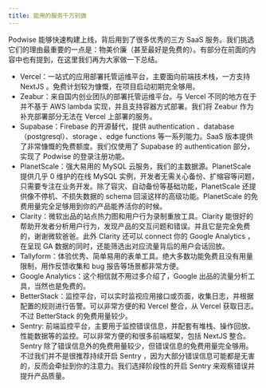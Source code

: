 ```yaml
---
title: 能用的服务千万别做
---
```


Podwise 能够快速构建上线，背后用到了很多优秀的三方 SaaS 服务。我们挑选它们的理由最重要的一点是：物美价廉（甚至最好是免费的）。有部分在前面的内容中也有提到，在这里我们再为大家做一下总结。

- Vercel：一站式的应用部署托管运维平台，主要面向前端技术栈，一方支持 NextJS 。免费计划较为慷慨，在项目启动初期完全够用。
- Zeabur：来自国内创业团队的部署托管运维平台。与 Vercel 不同的地方在于并不基于 AWS lambda 实现，并且支持容器方式部署。我们将 Zeabur 作为补充部署部分无法在 Vercel 上部署的服务。
- Supabase：Firebase 的开源替代，提供 authentication 、database（postgresql）、storage 、edge functions 等一系列能力。SaaS 版本提供了非常慷慨的免费额度。我们仅使用了 Supabase 的 authentication 部分，实现了 Podwise 的登录注册功能。
- PlanetScale：强大易用的 MySQL 云服务，我们的主数据源。PlanetScale 提供几乎 0 维护的在线 MySQL 实例，开发者无需关心备份、扩缩容等问题，只需要专注在业务开发。除了容灾、自动备份等基础功能，PlanetScale 还提供像不停机、不损失数据的 schema 回滚这样的高级功能。PlanetScale 的免费用量完全足够用到你的产品能养活你的时候。
- Clarity：微软出品的站点热力图和用户行为录制重放工具。Clarity 能很好的帮助开发者分析用户行为，发现产品的交互问题和错误。并且它是完全免费的，谢谢微软爸爸。此外 Clarity 还可以 connect 你的 Google Analytics ，在呈现 GA 数据的同时，还能筛选出对应流量背后的用户会话回放。
- Tallyform：体验优秀、简单易用的表单工具。绝大多数功能免费且没有用量限制，用作反馈收集和 bug 报告等场景都非常方便。
- Google Analytics：这个相信就不用过多介绍了，Google 出品的流量分析工具，当然也是免费的。
- BetterStack：监控平台，可以实时监视应用接口或页面，收集日志，并根据配置的规则进行告警。可以非常方便的和 Vercel 整合，从 Vercel 获取日志。不过 BetterStack 的免费用量较少。
- Sentry: 前端监控平台，主要用于监控错误信息，并配套有堆栈、操作回放、性能数据等的监控。可以非常方便的和很多前端框架，包括 NextJS 整合。Sentry 除了错误信息外的免费用量较少，但错误信息的免费用量完全够用。不过我们并不是很推荐持续开启 Sentry ，因为大部分错误信息可能都是无害的，反而会牵扯到你的注意力。我们选择阶段性的开启 Sentry 来观察错误并提升产品质量。
